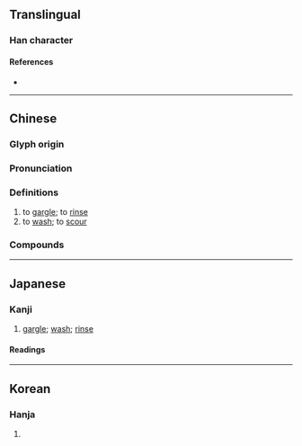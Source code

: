 {{also|}}
{{character info}}
==Translingual==

===Han character===
{{Han char|rn=85|rad=水|as=11|sn=14|four=37182|canj=EDLO,XEDLO|ids=⿰氵欶}}

====References====
* {{Han ref|kx=0647.070|dkj=18171|dj=1057.050|hdz=31719.010|uh=6F31|ud=28465|bh=BAA4|bd=47780}}

----

==Chinese==
{{zh-forms|alt=潄}}

===Glyph origin===
{{Han etym}}

===Pronunciation===
{{zh-pron
|m=shù,sòu
|c=sau3,sou3
|h=pfs=
|j=su3
|md=
|mn=qz:sò͘/tw:sóa/tw:sek
|mn-t=sog4/ciu3
|mn-t_note=ciu3 - to brush, brush
|w=
|mc=y
|oc=y
|cat=v
}}

===Definitions===
{{zh-hanzi}}

# to [[gargle]]; to [[rinse]]
# to [[wash]]; to [[scour]]

===Compounds===
{{zh-der|漱口|洗漱|漱洗|漱流|枕石漱流|枕巖漱流|漱石|漱口水|漱口杯|漱玉泉|漱玉|含漱劑|漱盂|漱玉詞|漱流枕石|枕流漱石|漱石枕流|盥漱|飛漱}}

----

==Japanese==

===Kanji===
{{ja-kanji|grade=|rs=水11}}

# [[gargle]]; [[wash]]; [[rinse]]

====Readings====
{{ja-readings
|goon=す
|kanon=そう
|kun=うがい-, すす-ぐ}}

----

==Korean==

===Hanja===
{{ko-hanja|hangeul=수|eumhun=|rv=su|mr=su|y=swu}}

# {{rfdef|ko|sort=水11}}